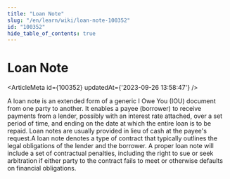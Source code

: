 ```yaml
---
title: "Loan Note"
slug: "/en/learn/wiki/loan-note-100352"
id: "100352"
hide_table_of_contents: true
---
```



# Loan Note

<ArticleMeta id={100352} updatedAt={'2023-09-26 13:58:47'} />
<div className='border-solid border-b border-t-0 my-4 border-[var(--ifm-color-gray-300)]' />

A loan note is an extended form of a generic I Owe You (IOU) document from one party to another. It enables a payee (borrower) to receive payments from a lender, possibly with an interest rate attached, over a set period of time, and ending on the date at which the entire loan is to be repaid. Loan notes are usually provided in lieu of cash at the payee's request.A loan note denotes a type of contract that typically outlines the legal obligations of the lender and the borrower. A proper loan note will include a set of contractual penalties, including the right to sue or seek arbitration if either party to the contract fails to meet or otherwise defaults on financial obligations.
